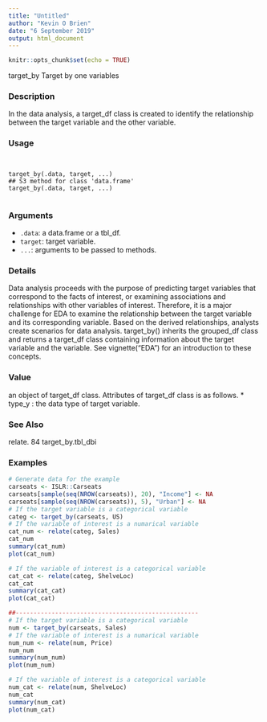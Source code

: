 ---
title: "Untitled"
author: "Kevin O Brien"
date: "6 September 2019"
output: html_document
---

```{r setup, include=FALSE}
knitr::opts_chunk$set(echo = TRUE)
```
target_by Target by one variables

### Description 

In the data analysis, a target_df class is created to identify the relationship between the target variable
and the other variable.

### Usage 
<pre><code>

target_by(.data, target, ...)
## S3 method for class 'data.frame'
target_by(.data, target, ...)

</code></pre>
### Arguments
 
* ``.data``: a data.frame or a tbl_df.
* ``target``: target variable.
* ``...``: arguments to be passed to methods.

### Details 

Data analysis proceeds with the purpose of predicting target variables that correspond to the facts
of interest, or examining associations and relationships with other variables of interest. Therefore,
it is a major challenge for EDA to examine the relationship between the target variable and its corresponding
variable. Based on the derived relationships, analysts create scenarios for data analysis.
target_by() inherits the grouped_df class and returns a target_df class containing information about
the target variable and the variable.
See vignette("EDA") for an introduction to these concepts.

### Value 

an object of target_df class. Attributes of target_df class is as follows.
*  type_y : the data type of target variable.

### See Also
 
relate.
84 target_by.tbl_dbi

### Examples
```{r}

# Generate data for the example
carseats <- ISLR::Carseats
carseats[sample(seq(NROW(carseats)), 20), "Income"] <- NA
carseats[sample(seq(NROW(carseats)), 5), "Urban"] <- NA
# If the target variable is a categorical variable
categ <- target_by(carseats, US)
# If the variable of interest is a numarical variable
cat_num <- relate(categ, Sales)
cat_num
summary(cat_num)
plot(cat_num)
```
```{r}
# If the variable of interest is a categorical variable
cat_cat <- relate(categ, ShelveLoc)
cat_cat
summary(cat_cat)
plot(cat_cat)
```
```{r}
##---------------------------------------------------
# If the target variable is a categorical variable
num <- target_by(carseats, Sales)
# If the variable of interest is a numarical variable
num_num <- relate(num, Price)
num_num
summary(num_num)
plot(num_num)
```
```{r}
# If the variable of interest is a categorical variable
num_cat <- relate(num, ShelveLoc)
num_cat
summary(num_cat)
plot(num_cat)
```
